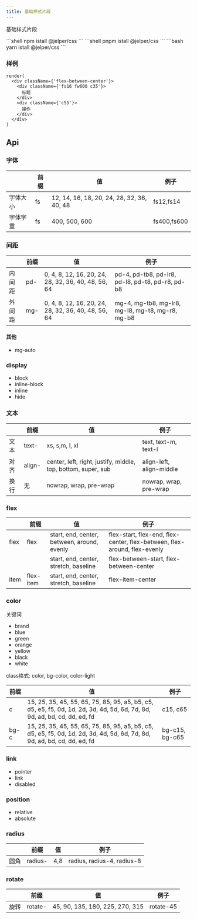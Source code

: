 ```yaml
---
title: 基础样式片段
---
```


基础样式片段

<Tabs>

<TabItem value="npm" label="npm">
```shell
npm istall @jelper/css
```
</TabItem>

<TabItem value="pnpm" label="pnpm">
```shell
pnpm istall @jelper/css
```
</TabItem>

<TabItem value="yarn" label="yarn">
```bash
yarn istall @jelper/css
```
</TabItem>

</Tabs>


### 样例

```tsx live noInline
render(
  <div className={'flex-between-center'}>
    <div className={'fs16 fw600 c35'}>
      标题
    </div>
    <div className={'c55'}>
      操作
    </div>
  </div>
)
```

## Api

### 字体
|        |    前缀     | 值 | 例子 |
|-------|-------|-------|-------|
| 字体大小   | fs  |  12, 14, 16, 18, 20, 24, 28, 32, 36, 40, 48 | fs12,fs14|
| 字体字重   | fs  |  400, 500, 600 | fs400,fs600|

### 间距

|        |    前缀     | 值 | 例子 |
|-------|-------|-------|-------|
| 内间距   | pd-  |  0, 4, 8, 12, 16, 20, 24, 28, 32, 36, 40, 48, 56, 64 | pd-4, pd-tb8, pd-lr8, pd-l8, pd-t8, pd-r8, pd-b8 |
| 外间距   | mg-  |  0, 4, 8, 12, 16, 20, 24, 28, 32, 36, 40, 48, 56, 64 | mg-4, mg-tb8, mg-lr8, mg-l8, mg-t8, mg-r8, mg-b8 |

#### 其他
* mg-auto

### display
* block
* inline-block
* inline
* hide

### 文本

|        |    前缀     | 值 | 例子 |
|-------|-------|-------|-------|
|  文本  | text-   |  xs, s,m, l, xl | text, text-m, text-l |
|  对齐  | align-  |  center, left, right, justify, middle, top, bottom, super, sub | align-left, align-middle |
|  换行  | 无  |  nowrap, wrap, pre-wrap | nowrap, wrap, pre-wrap |


### flex

|        |    前缀     | 值 | 例子 |
|-------|-------|-------|-------|
|  flex  | flex   |  start, end, center, between, around, evenly | flex-start, flex-end, flex-center, flex-between, flex-around, flex-evenly |
|        |        |  start, end, center, stretch, baseline | flex-between-start,  flex-between-center |
|  item  | flex-item  |  start, end, center, stretch, baseline | flex-item-center |

### color

关键词
* brand
* blue
* green
* orange
* yellow
* black
* white

class格式: color, bg-color, color-light

|    前缀     | 值 | 例子 |
|-------|-------|-------|
| c |  15, 25, 35, 45, 55, 65, 75, 85, 95, a5, b5, c5, d5, e5, f5, 0d, 1d, 2d, 3d, 4d, 5d, 6d, 7d, 8d, 9d, ad, bd, cd, dd, ed, fd | c15, c65 |
| bg-c |  15, 25, 35, 45, 55, 65, 75, 85, 95, a5, b5, c5, d5, e5, f5, 0d, 1d, 2d, 3d, 4d, 5d, 6d, 7d, 8d, 9d, ad, bd, cd, dd, ed, fd | bg-c15, bg-c65 |

### link

* pointer
* link
* disabled

### position

* relative
* absolute

### radius

|        |    前缀     | 值 | 例子 |
|-------|-------|-------|-------|
|  圆角  | radius-   |  4,8 | radius, radius-4, radius-8 |

### rotate
|        |    前缀     | 值 | 例子 |
|-------|-------|-------|-------|
|  旋转  | rotate-   |  45, 90, 135, 180, 225, 270, 315 | rotate-45 |


